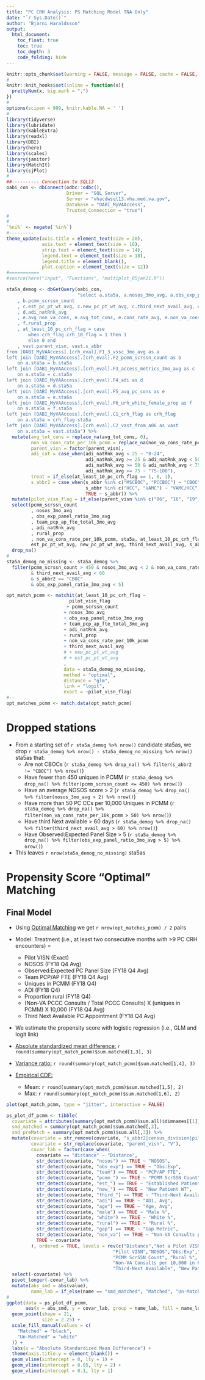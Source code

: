 ```yaml
---
title: "PC CRH Analysis: PS Matching Model TNA Only"
date: "`r Sys.Date()`"
author: "Bjarni Haraldsson"
output: 
  html_document:
    toc_float: true
    toc: true
    toc_depth: 3
    code_folding: hide
---
```


```r
knitr::opts_chunk$set(warning = FALSE, message = FALSE, cache = FALSE, fig.width = 10, fig.height = 10)
#
knitr::knit_hooks$set(inline = function(x){
  prettyNum(x, big.mark = ",")
})
#
options(scipen = 999, knitr.kable.NA = ' ')
#
library(tidyverse)
library(lubridate)
library(kableExtra)
library(readxl)
library(DBI)
library(here)
library(scales)
library(janitor)
library(MatchIt)
library(sjPlot)
#
##---------- Connection to SQL13
oabi_con <- dbConnect(odbc::odbc(),
                      Driver = "SQL Server",
                      Server = "vhacdwsql13.vha.med.va.gov",
                      Database = "OABI_MyVAAccess",
                      Trusted_Connection = "true")
#
#
`%ni%` <- negate(`%in%`)
#---------
theme_update(axis.title = element_text(size = 20),
             axis.text = element_text(size = 16),
             strip.text = element_text(size = 14),
             legend.text = element_text(size = 18),
             legend.title = element_blank(),
             plot.caption = element_text(size = 12))
#===========
#source(here("input", "Functions", "multiplot_05jan21.R"))
```



```r
sta5a_demog <- dbGetQuery(oabi_con,
                          "select a.sta5a, a.nosos_3mo_avg, a.obs_exp_panel_ratio_3mo_avg, a.team_pcp_ap_fte_total_3mo_avg
	, b.pcmm_scrssn_count
	, c.est_pc_pt_wt_avg, c.new_pc_pt_wt_avg, c.third_next_avail_avg, c.tc_success_prop_avg, c.tc_pc_success_prop_avg
	, d.adi_natRnk_avg
	, e.avg_non_va_cons, e.avg_tot_cons, e.cons_rate_avg, e.non_va_cons_rate_per_10k_pcmm
	, f.rural_prop
	, at_least_10_pc_crh_flag = case	
		when crh_flag.crh_10_flag = 1 then 1
		else 0 end
	, vast.parent_visn, vast.s_abbr
from [OABI_MyVAAccess].[crh_eval].F1_3_vssc_3mo_avg as a
left join [OABI_MyVAAccess].[crh_eval].F2_pcmm_scrssn_count as b
	on a.sta5a = b.sta5a
left join [OABI_MyVAAccess].[crh_eval].F3_access_metrics_3mo_avg as c
	on a.sta5a = c.sta5a
left join [OABI_MyVAAccess].[crh_eval].F4_adi as d
	on a.sta5a = d.sta5a
left join [OABI_MyVAAccess].[crh_eval].F5_avg_pc_cons as e
	on a.sta5a = e.sta6a
left join [OABI_MyVAAccess].[crh_eval].F6_urh_white_female_prop as f
	on a.sta5a = f.sta5a
left join [OABI_MyVAAccess].[crh_eval].C1_crh_flag as crh_flag
	on a.sta5a = crh_flag.sta5a
left join [OABI_MyVAAccess].[crh_eval].C2_vast_from_a06 as vast
	on a.sta5a = vast.sta5a") %>%
  mutate(avg_tot_cons = replace_na(avg_tot_cons, 0),
         non_va_cons_rate_per_10k_pcmm = replace_na(non_va_cons_rate_per_10k_pcmm, 0),
         parent_visn = factor(parent_visn),
         adi_cat = case_when(adi_natRnk_avg < 25 ~ "0-24",
                             adi_natRnk_avg >= 25 & adi_natRnk_avg < 50 ~ "25-49",
                             adi_natRnk_avg >= 50 & adi_natRnk_avg < 75 ~ "50-74",
                             adi_natRnk_avg >= 75 ~ "75-100"),
         treat = if_else(at_least_10_pc_crh_flag == 1, 0, 1),
         s_abbr2 = case_when(s_abbr %in% c("MSCBOC", "PCCBOC") ~ "CBOC",
                             s_abbr %in% c("HCC", "VAMC") ~ "VAMC/HCC",
                             TRUE ~ s_abbr)) %>%
  mutate(pilot_visn_flag = if_else(parent_visn %in% c("06", "16", "19", "20"), "Pilot VISN", "Not a Pilot VISN")) %>%
  select(pcmm_scrssn_count
         , nosos_3mo_avg
         , obs_exp_panel_ratio_3mo_avg
         , team_pcp_ap_fte_total_3mo_avg
         , adi_natRnk_avg
         , rural_prop
         , non_va_cons_rate_per_10k_pcmm, sta5a, at_least_10_pc_crh_flag, pilot_visn_flag,
         est_pc_pt_wt_avg, new_pc_pt_wt_avg, third_next_avail_avg, s_abbr2) %>%
  drop_na()
#
sta5a_demog_no_missing <- sta5a_demog %>%
  filter(pcmm_scrssn_count > 450 & nosos_3mo_avg < 2 & non_va_cons_rate_per_10k_pcmm < 50
         & third_next_avail_avg < 60
         & s_abbr2 == "CBOC"
         & obs_exp_panel_ratio_3mo_avg < 5)
```



```r
opt_match_pcmm <- matchit(at_least_10_pc_crh_flag ~  
                       pilot_visn_flag
                      + pcmm_scrssn_count
                     + nosos_3mo_avg
                     + obs_exp_panel_ratio_3mo_avg
                     + team_pcp_ap_fte_total_3mo_avg
                     + adi_natRnk_avg
                     + rural_prop
                     + non_va_cons_rate_per_10k_pcmm
                     + third_next_avail_avg
                     # + new_pc_pt_wt_avg
                     # + est_pc_pt_wt_avg
                     ,
                     data = sta5a_demog_no_missing,
                     method = "optimal",
                     distance = "glm",
                     link = "logit",
                     exact = ~pilot_visn_flag)
#--
opt_matches_pcmm <- match.data(opt_match_pcmm)
```


# Dropped stations  
* From a starting set of `r sta5a_demog %>% nrow()` candidate sta5as, we drop  `r sta5a_demog %>% nrow() - sta5a_demog_no_missing %>% nrow()` sta5as that:
    + Are not CBOCs (`r sta5a_demog %>% drop_na() %>% filter(s_abbr2 != "CBOC") %>% nrow()`)
    + Have fewer than 450 uniques in PCMM (`r sta5a_demog %>% drop_na() %>% filter(pcmm_scrssn_count <= 450) %>% nrow()`)
    + Have an average NOSOS score > 2 (`r sta5a_demog %>% drop_na() %>% filter(nosos_3mo_avg > 2) %>% nrow()`)
    + Have more than 50 PC CCs per 10,000 Uniques in PCMM (`r sta5a_demog %>% drop_na() %>% filter(non_va_cons_rate_per_10k_pcmm > 50) %>% nrow()`)
    + Have third Next available > 60 days (`r sta5a_demog %>% drop_na() %>% filter(third_next_avail_avg > 60) %>% nrow()`)
    + Have Observed:Expected Panel Size > 5 (`r sta5a_demog %>% drop_na() %>% filter(obs_exp_panel_ratio_3mo_avg > 5) %>% nrow()`)
* This leaves `r nrow(sta5a_demog_no_missing)` sta5as   

# Propensity Score "Optimal" Matching


## Final Model    

-   Using [Optimal Matching](https://cran.r-project.org/web/packages/MatchIt/vignettes/matching-methods.html#optimal-pair-matching-method-optimal) we get `r nrow(opt_matches_pcmm) / 2` pairs\

-   Model: Treatment (i.e., at least two consecutive months with \>9 PC CRH encounters) =

    -   Pilot VISN (Exact)
    -   NOSOS (FY18 Q4 Avg)
    -   Observed:Expected PC Panel Size (FY18 Q4 Avg)
    -   Team PCP/AP FTE (FY18 Q4 Avg)
    -   Uniques in PCMM (FY18 Q4)
    -   ADI (FY18 Q4)
    -   Proportion rural (FY18 Q4)
    -   (Non-VA PCCC Consults / Total PCCC Consults) X (uniques in PCMM) X 10,000 (FY18 Q4 Avg)
    -   Third Next Available PC Appointment (FY18 Q4 Avg)

-   We estimate the propensity score with logistic regression (i.e., GLM and logit link)
- [Absolute standardized mean difference:](https://cran.r-project.org/web/packages/MatchIt/vignettes/assessing-balance.html#recommendations-for-balance-assessment) `r round(summary(opt_match_pcmm)$sum.matched[1,3], 3)` 
- [Variance ratio:](https://cran.r-project.org/web/packages/MatchIt/vignettes/assessing-balance.html#recommendations-for-balance-assessment) `r round(summary(opt_match_pcmm)$sum.matched[1,4], 3)`
- [Empirical CDF:](https://cran.r-project.org/web/packages/MatchIt/vignettes/assessing-balance.html#recommendations-for-balance-assessment) 
    - Mean: `r round(summary(opt_match_pcmm)$sum.matched[1,5], 2)`
    - Max: `r round(summary(opt_match_pcmm)$sum.matched[1,6], 2)`

```r
plot(opt_match_pcmm, type = "jitter", interactive = FALSE)
```



```r
ps_plot_df_pcmm <- tibble(
  covariate = attributes(summary(opt_match_pcmm)$sum.all)$dimnames[[1]], 
  smd_matched = summary(opt_match_pcmm)$sum.matched[,3], 
  smd_preMatch = summary(opt_match_pcmm)$sum.all[,3]) %>%
  mutate(covariate = str_remove(covariate, "s_abbr2|census_division|pilot_visn_flag"),
         covariate = str_replace(covariate, "parent_visn", "V"),
         covar_lab = factor(case_when(
           covariate == "distance" ~ "Distance",
           str_detect(covariate, "nosos") == TRUE ~ "NOSOS",
           str_detect(covariate, "obs_exp") == TRUE ~ "Obs:Exp",
           str_detect(covariate, "team") == TRUE ~ "PCP/AP FTE",
           str_detect(covariate, "pcmm_") == TRUE ~ "PCMM ScrSSN Count",
           str_detect(covariate, "est_") == TRUE ~ "Established Patient WT",
           str_detect(covariate, "new_") == TRUE ~ "New Patient WT",
           str_detect(covariate, "third_") == TRUE ~ "Third-Next Available",
           str_detect(covariate, "adi") == TRUE ~ "ADI, Avg",
           str_detect(covariate, "age") == TRUE ~ "Age, Avg",
           str_detect(covariate, "male") == TRUE ~ "Male %",
           str_detect(covariate, "white") == TRUE ~ "White %",
           str_detect(covariate, "rural") == TRUE ~ "Rural %",
           str_detect(covariate, "gap") == TRUE ~ "Gap Metric",
           str_detect(covariate, "non_va") == TRUE ~ "Non-VA Consults per 10,000 in PCMM",
           TRUE ~ covariate
         ), ordered = TRUE, levels = rev(c("Distance","Not a Pilot VISN",
                                       "Pilot VISN","NOSOS","Obs:Exp","PCP/AP FTE",
                                       "PCMM ScrSSN Count", "Rural %", "ADI, Avg",
                                       "Non-VA Consults per 10,000 in PCMM",
                                       "Third-Next Available", "New Patient WT", "Established Patient WT")))) %>%
  select(-covariate) %>%
  pivot_longer(-covar_lab) %>%
  mutate(abs_smd = abs(value),
         name_lab = if_else(name == "smd_matched", "Matched", "Un-Matched"))
#
ggplot(data = ps_plot_df_pcmm,
       aes(x = abs_smd, y = covar_lab, group = name_lab, fill = name_lab)) +
  geom_point(shape = 21,
             size = 2.25) +
  scale_fill_manual(values = c(
    "Matched" = "black",
    "Un-Matched" = "white"
  )) +
  labs(x = "Absolute Standardized Mean Difference") +
  theme(axis.title.y = element_blank()) +
  geom_vline(xintercept = 0, lty = 1) +
  geom_vline(xintercept = 0.05, lty = 2) +
  geom_vline(xintercept = 0.1, lty = 1)
```



